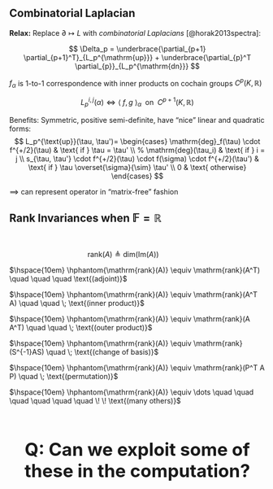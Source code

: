 ## Combinatorial Laplacian {visibility="visible"}

__Relax:__ Replace $\partial \mapsto L$ with _combinatorial Laplacians_ [@horak2013spectra]:

$$ \Delta_p = \underbrace{\partial_{p+1} \partial_{p+1}^T}_{L_p^{\mathrm{up}}}  + \underbrace{\partial_{p}^T \partial_{p}}_{L_p^{\mathrm{dn}}} $$

:::{.fragment}

$f_\alpha$ is 1-to-1 correspondence with inner products on cochain groups $C^p(K, \mathbb{R})$ 

$$L_p^{i,j}(\alpha) \Leftrightarrow \langle \; f,\, g \; \rangle_{\alpha} \; \text{ on } \;  C^{p+1}(K, \mathbb{R})$$

::: 

:::{.fragment}

Benefits: Symmetric, positive semi-definite, have "nice" linear and quadratic forms:
$$
L_p^{\text{up}}(\tau, \tau')= \begin{cases}
		 \mathrm{deg}_f(\tau) \cdot f^{+/2}(\tau) & \text{ if } \tau = \tau' \\ 
%		\mathrm{deg}(\tau_i) & \text{ if } i = j \\ 
		s_{\tau, \tau'} \cdot  f^{+/2}(\tau) \cdot f(\sigma) \cdot f^{+/2}(\tau') & \text{ if } \tau \overset{\sigma}{\sim} \tau' \\
		0 & \text{ otherwise} 
	\end{cases}
$$

$\implies$ can represent operator in "matrix-free" fashion
:::

## Rank Invariances when $\mathbb{F} = \mathbb{R}$ {visibility="visible"}

::: {.fragment .fade-in style="text-align: left"}

&emsp;&emsp;&emsp;&emsp;

$\hspace{10em} \mathrm{rank}(A) \triangleq \mathrm{dim}(\mathrm{Im}(A))$

::: 

::: {.fragment .fade-in style="text-align: left"}

$\hspace{10em}  \hphantom{\mathrm{rank}(A)} \equiv \mathrm{rank}(A^T) \quad \quad  \quad \text{(adjoint)}$

:::

::: {.fragment .fade-in style="text-align: left"}

$\hspace{10em}  \hphantom{\mathrm{rank}(A)} \equiv \mathrm{rank}(A^T A) \quad \quad \; \text{(inner product)}$

:::

::: {.fragment .fade-in style="text-align: left"}

$\hspace{10em}  \hphantom{\mathrm{rank}(A)} \equiv \mathrm{rank}(A A^T) \quad \quad \; \text{(outer product)}$

:::

::: {.fragment .fade-in style="text-align: left"}

$\hspace{10em}  \hphantom{\mathrm{rank}(A)} \equiv \mathrm{rank}(S^{-1}AS) \quad \;  \text{(change of basis)}$

:::

::: {.fragment .fade-in style="text-align: left"}

$\hspace{10em}  \hphantom{\mathrm{rank}(A)} \equiv \mathrm{rank}(P^T A P) \quad \; \text{(permutation)}$

:::

::: {.fragment .fade-in style="text-align: left"}

$\hspace{10em}  \hphantom{\mathrm{rank}(A)} \equiv \dots  \quad \quad \quad \quad  \quad \quad  \! \! \text{(many others)}$

:::

<br> 

::: {.fragment .fade-in style="text-align: left"}

<div style="text-align: center; font-size: 35px;" >

__Q: Can we exploit some of these in the computation?__

</div>

:::
